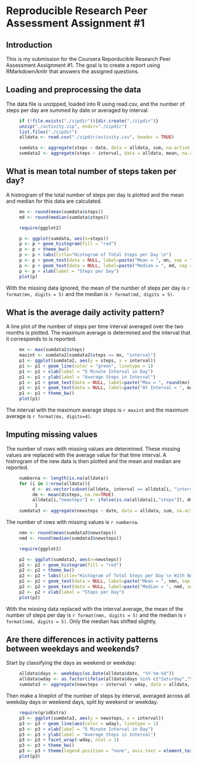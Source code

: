 Reproducible Research Peer Assessment Assignment #1
========================================================

## Introduction

This is my submission for the Coursera Reporducible Research Peer
Assessment Assignment #1.  The goal is to create a report using
RMarkdown/knitr that answers the assigned questions.

## Loading and preprocessing the data

The data file is unzipped, loaded into R using read.csv, and the number of steps per day are summed by date or averaged by interval.

```r
     if (!file.exists("./zipdir")){dir.create("./zipdir")}
     unzip("./activity.zip", exdir="./zipdir")
     list.files("./zipdir")
     alldata <- read.csv("./zipdir/activity.csv", header = TRUE)

     sumdata <- aggregate(steps ~ date, data = alldata, sum, na.action = na.omit)
     sumdata2 <- aggregate(steps ~ interval, data = alldata, mean, na.action = na.omit)
```

## What is mean total number of steps taken per day?

A histrogram of the total number of steps per day is plotted and the mean and median for this data are calculated.

```r
     mn <- round(mean(sumdata$steps))
     md <- round(median(sumdata$steps))

     require(ggplot2)

     p <- ggplot(sumdata, aes(x=steps))
     p <- p + geom_histogram(fill = "red")
     p <- p + theme_bw()
     p <- p + labs(title="Histogram of Total Steps per Day \n")
     p <- p + geom_text(data = NULL, label=paste("Mean = ", mn, sep = ""), x=14000, y=8, hjust = 0)
     p <- p + geom_text(data = NULL, label=paste("Median = ", md, sep = ""), x=14000, y=7, hjust = 0)
     p <- p + xlab(label = "Steps per Day")
     plot(p)
```

With the missing data ignored, the mean of the number of steps per day is `r format(mn, digits = 5)` and the median is `r format(md, digits = 5)`.


## What is the average daily activity pattern?

A line plot of the number of steps per time interval averaged over the two months is plotted.  The maximum average is determined and the interval that it corresponds to is reported.


```r
     mx <- max(sumdata2$steps)
     maxint <- sumdata2[sumdata2$steps == mx, "interval"]
     p1 <- ggplot(sumdata2, aes(y = steps, x = interval))
     p1 <- p1 + geom_line(color = "green", linetype = 1)
     p1 <- p1 + xlab(label = "5 Minute Interval in Day")
     p1 <- p1 + ylab(label = "Average Steps in Interval")
     p1 <- p1 + geom_text(data = NULL, label=paste("Max = ", round(mx), sep = ""), x=1500, y=180, hjust = 0)
     p1 <- p1 + geom_text(data = NULL, label=paste("At Interval = ", maxint, sep = ""), x=1500, y=160, hjust = 0)
     p1 <- p1 + theme_bw()
     plot(p1)
```

The interval with the maximum average steps is `r maxint` and the maximum average is `r format(mx, digits=4)`.

## Imputing missing values

The number of rows with missing values are determined.  These missing values are replaced with the average value for that time interval.  A histrogram of the new data is then plotted and the mean and median are reported.


```r
     numberna <- length(is.na(alldata))
     for (i in 1:nrow(alldata)){
          d <- as.vector(subset(alldata, interval == alldata[i, "interval"], select = "steps"))
          dm <- mean(d$steps, na.rm=TRUE)
          alldata[i,"newsteps"] <- ifelse(is.na(alldata[i,"steps"]), dm, alldata[i,"steps"])
           }
     sumdata3 <- aggregate(newsteps ~ date, data = alldata, sum, na.action = na.omit)
```

The number of rows with missing values is `r numberna`.

```r
     nmn <- round(mean(sumdata3$newsteps))
     nmd <- round(median(sumdata3$newsteps))

     require(ggplot2)

     p2 <- ggplot(sumdata3, aes(x=newsteps))
     p2 <- p2 + geom_histogram(fill = "red")
     p2 <- p2 + theme_bw()
     p2 <- p2 + labs(title="Histogram of Total Steps per Day \n With NAs Replaced \n")
     p2 <- p2 + geom_text(data = NULL, label=paste("Mean = ", nmn, sep = ""), x=14000, y=8, hjust = 0)
     p2 <- p2 + geom_text(data = NULL, label=paste("Median = ", nmd, sep = ""), x=14000, y=7, hjust = 0)
     p2 <- p2 + xlab(label = "Steps per Day")
     plot(p2)
```

With the missing data replaced with the interval average, the mean of the number of steps per day is `r format(nmn, digits = 5)` and the median is `r format(nmd, digits = 5)`.  Only the median has shifted slightly.

## Are there differences in activity patterns between weekdays and weekends?

Start by classifying the days as weekend or weekday:

```r
     alldata$days <- weekdays(as.Date(alldata$date, "%Y-%m-%d"))
     alldata$wday <- as.factor(ifelse(alldata$days %in% c("Saturday","Sunday"), "weekend", "weekday"))
     sumdata3 <- aggregate(newsteps ~ interval + wday, data = alldata, mean, na.action = na.omit)
```

Then make a lineplot of the number of steps by interval, averaged across all weekday days or weekend days, split by weekend or weekday.

```r
     require(gridExtra)
     p3 <- ggplot(sumdata3, aes(y = newsteps, x = interval))
     p3 <- p3 + geom_line(aes(color = wday), linetype = 1)
     p3 <- p3 + xlab(label = "5 Minute Interval in Day")
     p3 <- p3 + ylab(label = "Average Steps in Interval")
     p3 <- p3 + facet_wrap(~wday, ncol = 1)
     p3 <- p3 + theme_bw()
     p3 <- p3 + theme(legend.position = "none", axis.text = element_text(size = rel(0.9)), plot.margin = unit(c(3, 3, 1, 1), "lines"))
     plot(p3)
```

